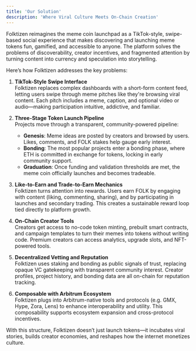 ```yaml
---
title: 'Our Solution'
description: 'Where Viral Culture Meets On-Chain Creation'
---
```


Folktizen reimagines the meme coin launchpad as a TikTok-style, swipe-based social experience that makes discovering and launching meme tokens fun, gamified, and accessible to anyone. The platform solves the problems of discoverability, creator incentives, and fragmented attention by turning content into currency and speculation into storytelling.

Here’s how Folktizen addresses the key problems:

1. **TikTok-Style Swipe Interface** \
  Folktizen replaces complex dashboards with a short-form content feed, letting users swipe through meme pitches like they're browsing viral content. Each pitch includes a meme, caption, and optional video or audio—making participation intuitive, addictive, and familiar.

2. **Three-Stage Token Launch Pipeline** \
  Projects move through a transparent, community-powered pipeline:
    - **Genesis**: Meme ideas are posted by creators and browsed by users. Likes, comments, and FOLK stakes help gauge early interest.
    - **Bonding**: The most popular projects enter a bonding phase, where ETH is committed in exchange for tokens, locking in early community support.
    - **Graduation**: Once funding and validation thresholds are met, the meme coin officially launches and becomes tradeable.

3. **Like-to-Earn and Trade-to-Earn Mechanics** \
  Folktizen turns attention into rewards. Users earn FOLK by engaging with content (liking, commenting, sharing), and by participating in launches and secondary trading. This creates a sustainable reward loop tied directly to platform growth.

4. **On-Chain Creator Tools** \
  Creators get access to no-code token minting, prebuilt smart contracts, and campaign templates to turn their memes into tokens without writing code. Premium creators can access analytics, upgrade slots, and NFT-powered tools.

5. **Decentralized Vetting and Reputation** \
  Folktizen uses staking and bonding as public signals of trust, replacing opaque VC gatekeeping with transparent community interest. Creator profiles, project history, and bonding data are all on-chain for reputation tracking.

6. **Composable with Arbitrum Ecosystem** \
  Folktizen plugs into Arbitrum-native tools and protocols (e.g. GMX, Hype, Zora, Lens) to enhance interoperability and utility. This composability supports ecosystem expansion and cross-protocol incentives.

With this structure, Folktizen doesn’t just launch tokens—it incubates viral stories, builds creator economies, and reshapes how the internet monetizes culture.
